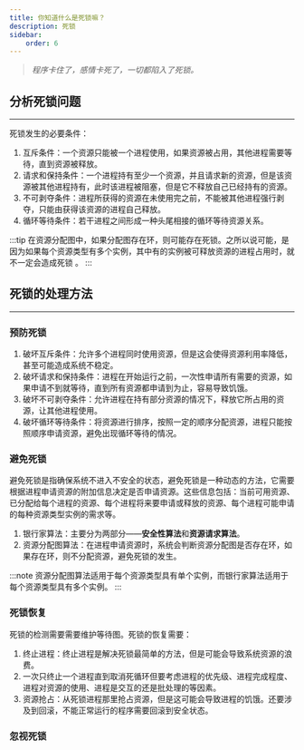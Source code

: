 ---
title: 你知道什么是死锁嘛？
description: 死锁
sidebar:
    order: 6
---

> _程序卡住了，感情卡死了，一切都陷入了死锁。_

## 分析死锁问题

---

死锁发生的必要条件：

1. 互斥条件：一个资源只能被一个进程使用，如果资源被占用，其他进程需要等待，直到资源被释放。
2. 请求和保持条件：一个进程持有至少一个资源，并且请求新的资源，但是该资源被其他进程持有，此时该进程被阻塞，但是它不释放自己已经持有的资源。
3. 不可剥夺条件：进程所获得的资源在未使用完之前，不能被其他进程强行剥夺，只能由获得该资源的进程自己释放。
4. 循环等待条件：若干进程之间形成一种头尾相接的循环等待资源关系。

:::tip
在资源分配图中，如果分配图存在环，则可能存在死锁。之所以说可能，是因为如果每个资源类型有多个实例，其中有的实例被可释放资源的进程占用时，就不一定会造成死锁 。
:::

## 死锁的处理方法

---

### 预防死锁

1. 破坏互斥条件：允许多个进程同时使用资源，但是这会使得资源利用率降低，甚至可能造成系统不稳定。
2. 破坏请求和保持条件：进程在开始运行之前，一次性申请所有需要的资源，如果申请不到就等待，直到所有资源都申请到为止，容易导致饥饿。
3. 破坏不可剥夺条件：允许进程在持有部分资源的情况下，释放它所占用的资源，让其他进程使用。
4. 破坏循环等待条件：将资源进行排序，按照一定的顺序分配资源，进程只能按照顺序申请资源，避免出现循环等待的情况。

### 避免死锁

避免死锁是指确保系统不进入不安全的状态，避免死锁是一种动态的方法，它需要根据进程申请资源的附加信息决定是否申请资源。这些信息包括：当前可用资源、已分配给每个进程的资源、每个进程将来要申请或释放的资源、每个进程可能申请的每种资源类型实例的需求等。

1. 银行家算法：主要分为两部分——**安全性算法**和**资源请求算法**。
2. 资源分配图算法：在进程申请资源时，系统会判断资源分配图是否存在环，如果存在环，则不分配资源，避免死锁的发生。

:::note
资源分配图算法适用于每个资源类型具有单个实例，而银行家算法适用于每个资源类型具有多个实例。
:::

### 死锁恢复

死锁的检测需要需要维护等待图。死锁的恢复需要：

1. 终止进程：终止进程是解决死锁最简单的方法，但是可能会导致系统资源的浪费。
2. 一次只终止一个进程直到取消死循环但要考虑进程的优先级、进程完成程度、进程对资源的使用、进程是交互的还是批处理的等因素。
3. 资源抢占：从死锁进程那里抢占资源，但是这可能会导致进程的饥饿。还要涉及到回滚，不能正常运行的程序需要回滚到安全状态。

### 忽视死锁
